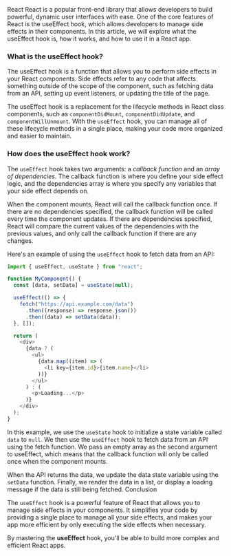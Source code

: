 
<div className="flex flex-col px-8 max-w-[800px] m-auto gap-2">
<centerDiv className="flex text-center mt-8 font-bold text-xl">React</centerDiv>
React is a popular front-end library that allows developers to build powerful, dynamic
user interfaces with ease. One of the core features of React is the useEffect hook,
which allows developers to manage side effects in their components. In this article,
we will explore what the useEffect hook is, how it works, and how to use it in a
React app.

### What is the useEffect hook?

The useEffect hook is a function that allows you to perform side effects in your React components. Side effects refer to any code that affects something outside of the scope of the component, such as fetching data from an API, setting up event listeners, or updating the title of the page.

The useEffect hook is a replacement for the lifecycle methods in React class components, such as `componentDidMount`, `componentDidUpdate`, and `componentWillUnmount`. With the `useEffect` hook, you can manage all of these lifecycle methods in a single place, making your code more organized and easier to maintain.

### How does the useEffect hook work?

The `useEffect` hook takes two arguments: a _callback function_ and an _array of dependencies_. The callback function is where you define your side effect logic, and the dependencies array is where you specify any variables that your side effect depends on.

When the component mounts, React will call the callback function once. If there are no dependencies specified, the callback function will be called every time the component updates. If there are dependencies specified, React will compare the current values of the dependencies with the previous values, and only call the callback function if there are any changes.

Here's an example of using the `useEffect` hook to fetch data from an API:

```javascript
import { useEffect, useState } from "react";

function MyComponent() {
  const [data, setData] = useState(null);

  useEffect(() => {
    fetch("https://api.example.com/data")
      .then((response) => response.json())
      .then((data) => setData(data));
  }, []);

  return (
    <div>
      {data ? (
        <ul>
          {data.map((item) => (
            <li key={item.id}>{item.name}</li>
          ))}
        </ul>
      ) : (
        <p>Loading...</p>
      )}
    </div>
  );
}
```

In this example, we use the `useState` hook to initialize a state variable called `data` to `null`. We then use the `useEffect` hook to fetch data from an API using the fetch function. We pass an empty array as the second argument to useEffect, which means that the callback function will only be called once when the component mounts.

When the API returns the data, we update the data state variable using the `setData` function. Finally, we render the data in a list, or display a loading message if the data is still being fetched.
Conclusion

The `useEffect` hook is a powerful feature of React that allows you to manage side effects in your components. It simplifies your code by providing a single place to manage all your side effects, and makes your app more efficient by only executing the side effects when necessary.

By mastering the **useEffect** hook, you'll be able to build more complex and efficient React apps.

</div>

